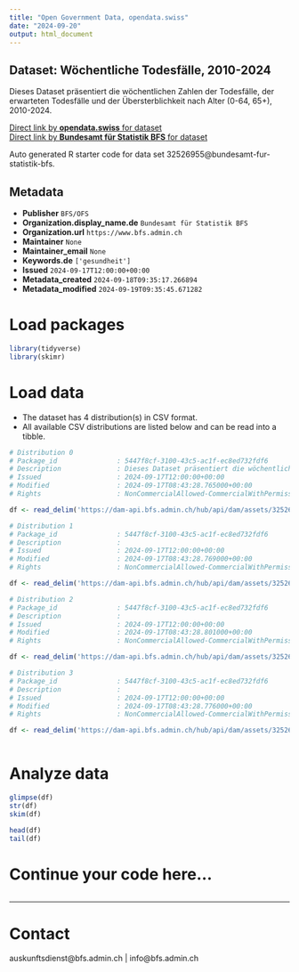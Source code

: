 ```yaml
---
title: "Open Government Data, opendata.swiss"
date: "2024-09-20"
output: html_document
---
```


## Dataset: Wöchentliche Todesfälle, 2010-2024

Dieses Dataset präsentiert die wöchentlichen Zahlen der Todesfälle, der erwarteten Todesfälle und der Übersterblichkeit nach Alter (0-64, 65+), 2010-2024.

[Direct link by **opendata.swiss** for dataset](https://opendata.swiss/de/dataset/wochentliche-todesfalle-2010-20241)<br>
[Direct link by **Bundesamt für Statistik BFS** for dataset](https://www.bfs.admin.ch/asset/de/ts-d-14.03.04.03-wr)

Auto generated R starter code for data set 32526955@bundesamt-fur-statistik-bfs.

## Metadata

- **Publisher** `BFS/OFS`
- **Organization.display_name.de** `Bundesamt für Statistik BFS`
- **Organization.url** `https://www.bfs.admin.ch`
- **Maintainer** `None`
- **Maintainer_email** `None`
- **Keywords.de** `['gesundheit']`
- **Issued** `2024-09-17T12:00:00+00:00`
- **Metadata_created** `2024-09-18T09:35:17.266894`
- **Metadata_modified** `2024-09-19T09:35:45.671282`


# Load packages

```r

library(tidyverse)
library(skimr)

```

# Load data

-   The dataset has 4 distribution(s) in CSV format.
-   All available CSV distributions are listed below and can be read into a tibble.

```r

# Distribution 0
# Package_id               : 5447f8cf-3100-43c5-ac1f-ec8ed732fdf6
# Description              : Dieses Dataset präsentiert die wöchentlichen Zahlen der Todesfälle, der erwarteten Todesfälle und der Übersterblichkeit nach Alter (0-64, 65+), 2010-2024.
# Issued                   : 2024-09-17T12:00:00+00:00
# Modified                 : 2024-09-17T08:43:28.765000+00:00
# Rights                   : NonCommercialAllowed-CommercialWithPermission-ReferenceRequired

df <- read_delim('https://dam-api.bfs.admin.ch/hub/api/dam/assets/32526982/master')

# Distribution 1
# Package_id               : 5447f8cf-3100-43c5-ac1f-ec8ed732fdf6
# Description              : 
# Issued                   : 2024-09-17T12:00:00+00:00
# Modified                 : 2024-09-17T08:43:28.769000+00:00
# Rights                   : NonCommercialAllowed-CommercialWithPermission-ReferenceRequired

df <- read_delim('https://dam-api.bfs.admin.ch/hub/api/dam/assets/32526978/master')

# Distribution 2
# Package_id               : 5447f8cf-3100-43c5-ac1f-ec8ed732fdf6
# Description              : 
# Issued                   : 2024-09-17T12:00:00+00:00
# Modified                 : 2024-09-17T08:43:28.801000+00:00
# Rights                   : NonCommercialAllowed-CommercialWithPermission-ReferenceRequired

df <- read_delim('https://dam-api.bfs.admin.ch/hub/api/dam/assets/32526969/master')

# Distribution 3
# Package_id               : 5447f8cf-3100-43c5-ac1f-ec8ed732fdf6
# Description              : 
# Issued                   : 2024-09-17T12:00:00+00:00
# Modified                 : 2024-09-17T08:43:28.776000+00:00
# Rights                   : NonCommercialAllowed-CommercialWithPermission-ReferenceRequired

df <- read_delim('https://dam-api.bfs.admin.ch/hub/api/dam/assets/32526972/master')



```

# Analyze data

```r

glimpse(df)
str(df)
skim(df)

head(df)
tail(df)

```

# Continue your code here...

```r

```

------------------------------------------------------------------------

# Contact

auskunftsdienst@bfs.admin.ch | info@bfs.admin.ch
